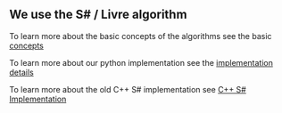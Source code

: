 ## We use the S# / Livre algorithm

To learn more about the basic concepts of the algorithms see the basic [concepts](agents/Concepts.md)

To learn more about our python implementation see the [implementation details](agents/python/Python.md)

To learn more about the old C++ S# implementation see [C++ S# Implementation](agents/C++_ssharp.md)